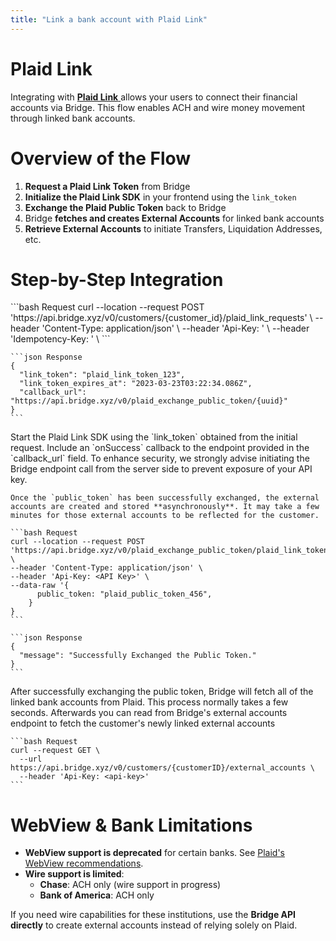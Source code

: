 ```yaml
---
title: "Link a bank account with Plaid Link"
---
```


# **Plaid Link**

Integrating with [**Plaid Link** ](https://plaid.com/docs/link/)allows your users to connect their financial accounts via Bridge. This flow enables ACH and wire money movement through linked bank accounts.

# Overview of the Flow

1. **Request a Plaid Link Token** from Bridge
2. **Initialize the Plaid Link SDK** in your frontend using the `link_token`
3. **Exchange the Plaid Public Token** back to Bridge
4. Bridge **fetches and creates External Accounts** for linked bank accounts
5. **Retrieve External Accounts** to initiate Transfers, Liquidation Addresses, etc.

# Step-by-Step Integration

<Steps>
  <Step title="First request a link_token">
    ```bash Request
    curl --location --request POST 'https://api.bridge.xyz/v0/customers/{customer_id}/plaid_link_requests' \
    --header 'Content-Type: application/json' \
    --header 'Api-Key: <API Key>' \
    --header 'Idempotency-Key: <generate a uuid>' \
    ```

    ```json Response
    {
      "link_token": "plaid_link_token_123",
      "link_token_expires_at": "2023-03-23T03:22:34.086Z",
      "callback_url": "https://api.bridge.xyz/v0/plaid_exchange_public_token/{uuid}"
    }
    ```
  </Step>
  <Step title="Initialize the Plaid SDK">
    Start the Plaid Link SDK using the `link_token` obtained from the initial request. Include an `onSuccess` callback to the endpoint provided in the `callback_url` field. To enhance security, we strongly advise initiating the Bridge endpoint call from the server side to prevent exposure of your API key.

    Once the `public_token` has been successfully exchanged, the external accounts are created and stored **asynchronously**. It may take a few minutes for those external accounts to be reflected for the customer.

    ```bash Request
    curl --location --request POST 'https://api.bridge.xyz/v0/plaid_exchange_public_token/plaid_link_token_123' \
    --header 'Content-Type: application/json' \
    --header 'Api-Key: <API Key>' \
    --data-raw '{
          public_token: "plaid_public_token_456",
        }
    }
    ```

    ```json Response
    {
      "message": "Successfully Exchanged the Public Token."
    }
    ```
  </Step>
  <Step title="Fetch Plaid linked bank accounts ">
    After successfully exchanging the public token, Bridge will fetch all of the linked bank accounts from Plaid. This process normally takes a few seconds. Afterwards you can read from Bridge's external accounts endpoint to fetch the customer's newly linked external accounts

    ```bash Request
    curl --request GET \
      --url https://api.bridge.xyz/v0/customers/{customerID}/external_accounts \
      --header 'Api-Key: <api-key>'
    ```
  </Step>
</Steps>

# WebView & Bank Limitations

- **WebView support is deprecated** for certain banks. See [Plaid's WebView recommendations](https://plaid.docsend.com/view/h3qdupjusiwyjvv5?utm_source=product&utm_medium=p2&utm_campaign=2023_04_product_all_p2_chase_inprocess_deprecation_1&utm_term=us_can_eu_uk&utm_content=api_docs&mkt_tok=NDk1LVdSRS01NjEAAAGLLs_Qn6Y7E3wrrQO1CqOlBpruQWox_UmouirHPa3MltCum43qNbR9nS7gWSa6kM63HnuhssBFTYHJhzRP2pFl6G979XUn33pK_QGfgGxNKcoieg).
- **Wire support is limited**:
  - **Chase**: ACH only (wire support in progress)
  - **Bank of America**: ACH only

If you need wire capabilities for these institutions, use the **Bridge API directly** to create external accounts instead of relying solely on Plaid.